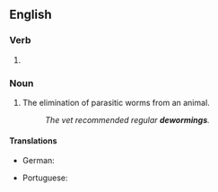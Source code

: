 ==English==

===Verb===
{{head|en|verb form}}

# {{present participle of|deworm|lang=en|nocat=1}}

===Noun===
{{en-noun}}

# The elimination of parasitic worms from an animal.
#: ''The vet recommended regular '''dewormings'''.''

====Translations====
{{trans-top|elimination of parasitic worms}}
* German: {{t|de|Entwurmung|f}}
{{trans-mid}}
* Portuguese: {{t|pt|desparasitação|f}}
{{trans-bottom}}